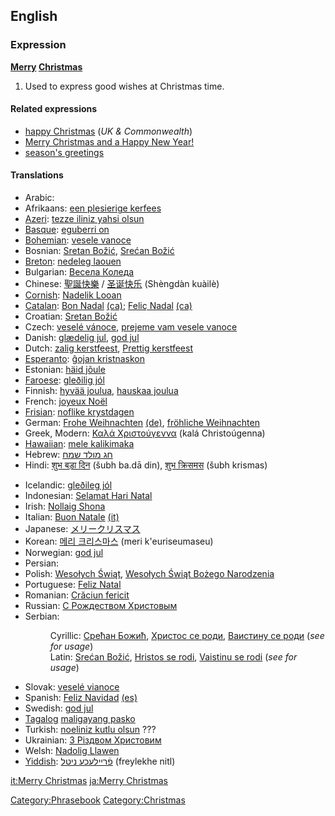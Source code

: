 ==English==

===Expression===
'''[[Merry]] [[Christmas]]'''

# Used to express good wishes at Christmas time.

====Related expressions====
*[[happy Christmas]] (''UK & Commonwealth'')
*[[Merry Christmas and a Happy New Year!]]
*[[season's greetings]]

====Translations====
{{top}}
*Arabic: {{ARchar|[[عيد الميلاد السعيد]]}}
*Afrikaans: [[een plesierige kerfees]]
*[[Azeri]]: [[tezze iliniz yahsi olsun]]
*[[Basque]]: [[eguberri on]]
*[[Bohemian]]: [[vesele vanoce]]
*Bosnian: [[Sretan Božić#Bosnian|Sretan Božić]], [[Srećan Božić#Bosnian|Srećan Božić]]
*[[Breton]]: [[nedeleg laouen]]
*Bulgarian: [[Весела Коледа]]
*Chinese: [[聖誕快樂]] / [[圣诞快乐]] (Shèngdàn kuàilè)
*[[Cornish]]: [[Nadelik Looan]]
*[[Catalan]]: [[Bon Nadal]] [[:ca:Bon Nadal|(ca)]];  [[Feliç Nadal]] [[:ca:Feliç Nadal|(ca)]] 
*Croatian: [[Sretan Božić#Croatian|Sretan Božić]]
*Czech: [[veselé vánoce]], [[prejeme vam vesele vanoce]]
*Danish: [[glædelig jul]], [[god jul]]
*Dutch: [[zalig kerstfeest]], [[Prettig kerstfeest]]
*[[Esperanto]]: [[ĝojan kristnaskon]]
*Estonian: [[häid jõule]]
*[[Faroese]]: [[gleðilig jól]]
*Finnish: [[hyvää joulua]], [[hauskaa joulua]]
*French: [[joyeux Noël]]
*[[Frisian]]: [[noflike krystdagen]]
*German: [[Frohe Weihnachten]] [[:de:Frohe Weihnachten|(de)]], [[fröhliche Weihnachten]]
*Greek, Modern: [[Καλά Χριστούγεννα]] (kalá Christoúgenna)
*[[Hawaiian]]: [[mele kalikimaka]]
*Hebrew: [[חג מולד שמח]]
*Hindi: [[शुभ बड़ा दिन]] (šubh ba.dā din), [[शुभ क्रिसमस]] (šubh krismas)
{{mid}}
*Icelandic: [[gleðileg jól]]
*Indonesian: [[Selamat Hari Natal]]
*Irish: [[Nollaig Shona]]
*Italian: [[Buon Natale]] [[:it:Buon Natale|(it)]]
*Japanese: [[メリークリスマス]]
*Korean: [[메리 크리스마스]] (meri k'euriseumaseu)
*Norwegian: [[god jul]]
*Persian: {{FAchar|[[میلاد مسیح مبارک باد]]}}
*Polish: [[Wesołych Świąt]], [[Wesołych Świąt Bożego Narodzenia]]
*Portuguese: [[Feliz Natal]]
*Romanian: [[Crăciun fericit]]
*Russian: [[С Рождеством Христовым]]
*Serbian:
*:Cyrillic: [[Срећан Божић#Serbian|Срећан Божић]], [[Христос се роди#Serbian|Христос се роди]], [[Ваистину се роди#Serbian|Ваистину се роди]] (''see for usage'')
*:Latin: [[Srećan Božić#Serbian|Srećan Božić]], [[Hristos se rodi#Serbian|Hristos se rodi]], [[Vaistinu se rodi#Serbian|Vaistinu se rodi]] (''see for usage'')
*Slovak: [[veselé vianoce]]
*Spanish: [[Feliz Navidad]] [[:es:Feliz Navidad|(es)]]
*Swedish: [[god jul]]
*[[Tagalog]] [[maligayang pasko]]
*Turkish: [[noeliniz kutlu olsun]] ???
*Ukrainian: [[З Різдвом Христовим]]
*Welsh: [[Nadolig Llawen]]
*[[Yiddish]]: [[פֿרײלעכע ניטל]] (freylekhe nitl)
{{bottom}}

[[Category:Phrasebook]]
[[Category:Christmas]]
[[it:Merry Christmas]]
[[ja:Merry Christmas]]